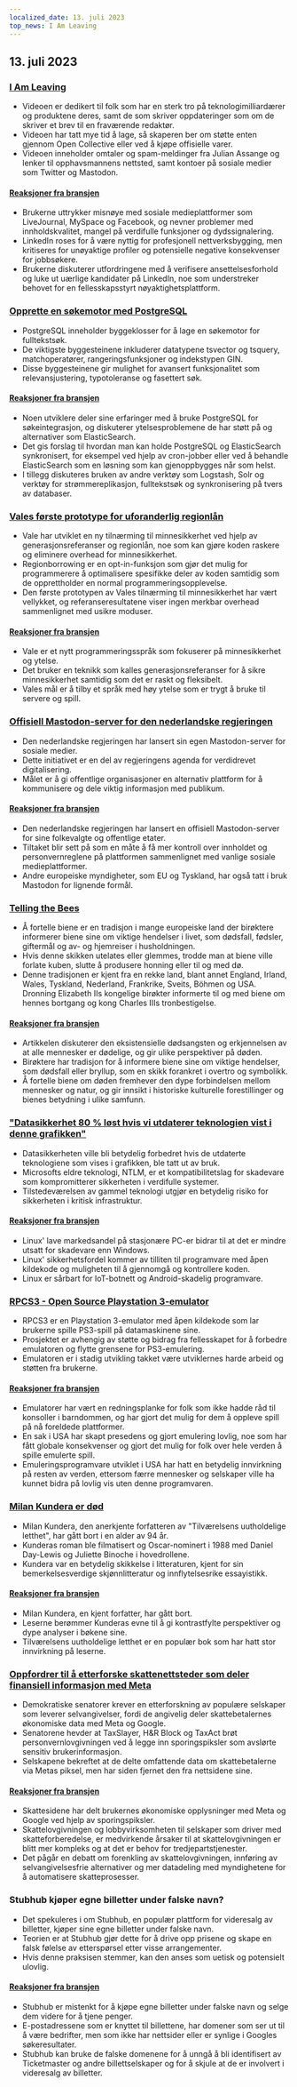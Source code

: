 ```yaml
---
localized_date: 13. juli 2023
top_news: I Am Leaving
---
```




<CallToAction />

<Steps>

## 13. juli 2023

### [I Am Leaving](https://briefs.video/videos/i-am-leaving/)

- Videoen er dedikert til folk som har en sterk tro på teknologimilliardærer og produktene deres, samt de som skriver oppdateringer som om de skriver et brev til en fraværende redaktør.
- Videoen har tatt mye tid å lage, så skaperen ber om støtte enten gjennom Open Collective eller ved å kjøpe offisielle varer.
- Videoen inneholder omtaler og spam-meldinger fra Julian Assange og lenker til opphavsmannens nettsted, samt kontoer på sosiale medier som Twitter og Mastodon.

#### [Reaksjoner fra bransjen](http://news.ycombinator.com/item?id=36691867)

- Brukerne uttrykker misnøye med sosiale medieplattformer som LiveJournal, MySpace og Facebook, og nevner problemer med innholdskvalitet, mangel på verdifulle funksjoner og dydssignalering.
- LinkedIn roses for å være nyttig for profesjonell nettverksbygging, men kritiseres for unøyaktige profiler og potensielle negative konsekvenser for jobbsøkere.
- Brukerne diskuterer utfordringene med å verifisere ansettelsesforhold og luke ut uærlige kandidater på LinkedIn, noe som understreker behovet for en fellesskapsstyrt nøyaktighetsplattform.

### [Opprette en søkemotor med PostgreSQL](https://xata.io/blog/postgres-full-text-search-engine)

- PostgreSQL inneholder byggeklosser for å lage en søkemotor for fulltekstsøk.
- De viktigste byggesteinene inkluderer datatypene tsvector og tsquery, matchoperatører, rangeringsfunksjoner og indekstypen GIN.
- Disse byggesteinene gir mulighet for avansert funksjonalitet som relevansjustering, typotoleranse og fasettert søk.

#### [Reaksjoner fra bransjen](http://news.ycombinator.com/item?id=36699016)

- Noen utviklere deler sine erfaringer med å bruke PostgreSQL for søkeintegrasjon, og diskuterer ytelsesproblemene de har støtt på og alternativer som ElasticSearch.
- Det gis forslag til hvordan man kan holde PostgreSQL og ElasticSearch synkronisert, for eksempel ved hjelp av cron-jobber eller ved å behandle ElasticSearch som en løsning som kan gjenoppbygges når som helst.
- I tillegg diskuteres bruken av andre verktøy som Logstash, Solr og verktøy for strømmereplikasjon, fulltekstsøk og synkronisering på tvers av databaser.

### [Vales første prototype for uforanderlig regionlån](https://verdagon.dev/blog/first-regions-prototype)

- Vale har utviklet en ny tilnærming til minnesikkerhet ved hjelp av generasjonsreferanser og regionlån, noe som kan gjøre koden raskere og eliminere overhead for minnesikkerhet.
- Regionborrowing er en opt-in-funksjon som gjør det mulig for programmerere å optimalisere spesifikke deler av koden samtidig som de opprettholder en normal programmeringsopplevelse.
- Den første prototypen av Vales tilnærming til minnesikkerhet har vært vellykket, og referanseresultatene viser ingen merkbar overhead sammenlignet med usikre moduser.

#### [Reaksjoner fra bransjen](http://news.ycombinator.com/item?id=36690556)

- Vale er et nytt programmeringsspråk som fokuserer på minnesikkerhet og ytelse.
- Det bruker en teknikk som kalles generasjonsreferanser for å sikre minnesikkerhet samtidig som det er raskt og fleksibelt.
- Vales mål er å tilby et språk med høy ytelse som er trygt å bruke til servere og spill.

### [Offisiell Mastodon-server for den nederlandske regjeringen](https://social.overheid.nl/@avhuffelen/110700825255524685)

- Den nederlandske regjeringen har lansert sin egen Mastodon-server for sosiale medier.
- Dette initiativet er en del av regjeringens agenda for verdidrevet digitalisering.
- Målet er å gi offentlige organisasjoner en alternativ plattform for å kommunisere og dele viktig informasjon med publikum.

#### [Reaksjoner fra bransjen](http://news.ycombinator.com/item?id=36695635)

- Den nederlandske regjeringen har lansert en offisiell Mastodon-server for sine folkevalgte og offentlige etater.
- Tiltaket blir sett på som en måte å få mer kontroll over innholdet og personvernreglene på plattformen sammenlignet med vanlige sosiale medieplattformer.
- Andre europeiske myndigheter, som EU og Tyskland, har også tatt i bruk Mastodon for lignende formål.

### [Telling the Bees](https://en.wikipedia.org/wiki/Telling_the_bees)

- Å fortelle biene er en tradisjon i mange europeiske land der birøktere informerer biene sine om viktige hendelser i livet, som dødsfall, fødsler, giftermål og av- og hjemreiser i husholdningen.
- Hvis denne skikken utelates eller glemmes, trodde man at biene ville forlate kuben, slutte å produsere honning eller til og med dø.
- Denne tradisjonen er kjent fra en rekke land, blant annet England, Irland, Wales, Tyskland, Nederland, Frankrike, Sveits, Böhmen og USA. Dronning Elizabeth IIs kongelige birøkter informerte til og med biene om hennes bortgang og kong Charles IIIs tronbestigelse.

#### [Reaksjoner fra bransjen](http://news.ycombinator.com/item?id=36699327)

- Artikkelen diskuterer den eksistensielle dødsangsten og erkjennelsen av at alle mennesker er dødelige, og gir ulike perspektiver på døden.
- Birøktere har tradisjon for å informere biene sine om viktige hendelser, som dødsfall eller bryllup, som en skikk forankret i overtro og symbolikk.
- Å fortelle biene om døden fremhever den dype forbindelsen mellom mennesker og natur, og gir innsikt i historiske kulturelle forestillinger og bienes betydning i ulike samfunn.

### ["Datasikkerhet 80 % løst hvis vi utdaterer teknologien vist i denne grafikken"](https://twitter.com/matthew_d_green/status/1679135426806784004)

- Datasikkerheten ville bli betydelig forbedret hvis de utdaterte teknologiene som vises i grafikken, ble tatt ut av bruk.
- Microsofts eldre teknologi, NTLM, er et kompatibilitetslag for skadevare som kompromitterer sikkerheten i verdifulle systemer.
- Tilstedeværelsen av gammel teknologi utgjør en betydelig risiko for sikkerheten i kritisk infrastruktur.

#### [Reaksjoner fra bransjen](http://news.ycombinator.com/item?id=36696127)

- Linux' lave markedsandel på stasjonære PC-er bidrar til at det er mindre utsatt for skadevare enn Windows.
- Linux' sikkerhetsfordel kommer av tilliten til programvare med åpen kildekode og muligheten til å gjennomgå og kontrollere koden.
- Linux er sårbart for IoT-botnett og Android-skadelig programvare.

### [RPCS3 - Open Source Playstation 3-emulator](https://rpcs3.net/)

- RPCS3 er en Playstation 3-emulator med åpen kildekode som lar brukerne spille PS3-spill på datamaskinene sine.
- Prosjektet er avhengig av støtte og bidrag fra fellesskapet for å forbedre emulatoren og flytte grensene for PS3-emulering.
- Emulatoren er i stadig utvikling takket være utviklernes harde arbeid og støtten fra brukerne.

#### [Reaksjoner fra bransjen](http://news.ycombinator.com/item?id=36690498)

- Emulatorer har vært en redningsplanke for folk som ikke hadde råd til konsoller i barndommen, og har gjort det mulig for dem å oppleve spill på nå foreldede plattformer.
- En sak i USA har skapt presedens og gjort emulering lovlig, noe som har fått globale konsekvenser og gjort det mulig for folk over hele verden å spille emulerte spill.
- Emuleringsprogramvare utviklet i USA har hatt en betydelig innvirkning på resten av verden, ettersom færre mennesker og selskaper ville ha kunnet bidra på lovlig vis uten denne programvaren.

### [Milan Kundera er død](https://variety.com/2023/film/global/milan-kundera-the-unbearable-lightness-of-being-dies-dead-1235667595/)

- Milan Kundera, den anerkjente forfatteren av "Tilværelsens uutholdelige letthet", har gått bort i en alder av 94 år.
- Kunderas roman ble filmatisert og Oscar-nominert i 1988 med Daniel Day-Lewis og Juliette Binoche i hovedrollene.
- Kundera var en betydelig skikkelse i litteraturen, kjent for sin bemerkelsesverdige skjønnlitteratur og innflytelsesrike essayistikk.

#### [Reaksjoner fra bransjen](http://news.ycombinator.com/item?id=36692962)

- Milan Kundera, en kjent forfatter, har gått bort.
- Leserne berømmer Kunderas evne til å gi kontrastfylte perspektiver og dype analyser i bøkene sine.
- Tilværelsens uutholdelige letthet er en populær bok som har hatt stor innvirkning på leserne.

### [Oppfordrer til å etterforske skattenettsteder som deler finansiell informasjon med Meta](https://www.theverge.com/2023/7/12/23791496/meta-google-tax-filing-warren-sanders-pixel)

- Demokratiske senatorer krever en etterforskning av populære selskaper som leverer selvangivelser, fordi de angivelig deler skattebetalernes økonomiske data med Meta og Google.
- Senatorene hevder at TaxSlayer, H&R Block og TaxAct brøt personvernlovgivningen ved å legge inn sporingspiksler som avslørte sensitiv brukerinformasjon.
- Selskapene bekreftet at de delte omfattende data om skattebetalerne via Metas piksel, men har siden fjernet den fra nettsidene sine.

#### [Reaksjoner fra bransjen](http://news.ycombinator.com/item?id=36693994)

- Skattesidene har delt brukernes økonomiske opplysninger med Meta og Google ved hjelp av sporingspiksler.
- Skattelovgivningen og lobbyvirksomheten til selskaper som driver med skatteforberedelse, er medvirkende årsaker til at skattelovgivningen er blitt mer kompleks og at det er behov for tredjepartstjenester.
- Det pågår en debatt om forenkling av skattelovgivningen, innføring av selvangivelsesfrie alternativer og mer datadeling med myndighetene for å automatisere skatteprosesser.

### Stubhub kjøper egne billetter under falske navn?

- Det spekuleres i om Stubhub, en populær plattform for videresalg av billetter, kjøper sine egne billetter under falske navn.
- Teorien er at Stubhub gjør dette for å drive opp prisene og skape en falsk følelse av etterspørsel etter visse arrangementer.
- Hvis denne praksisen stemmer, kan den anses som uetisk og potensielt ulovlig.

#### [Reaksjoner fra bransjen](http://news.ycombinator.com/item?id=36695633)

- Stubhub er mistenkt for å kjøpe egne billetter under falske navn og selge dem videre for å tjene penger.
- E-postadressene som er knyttet til billettene, har domener som ser ut til å være bedrifter, men som ikke har nettsider eller er synlige i Googles søkeresultater.
- Stubhub kan bruke de falske domenene for å unngå å bli identifisert av Ticketmaster og andre billettselskaper og for å skjule at de er involvert i videresalg av billetter.

</Steps>
